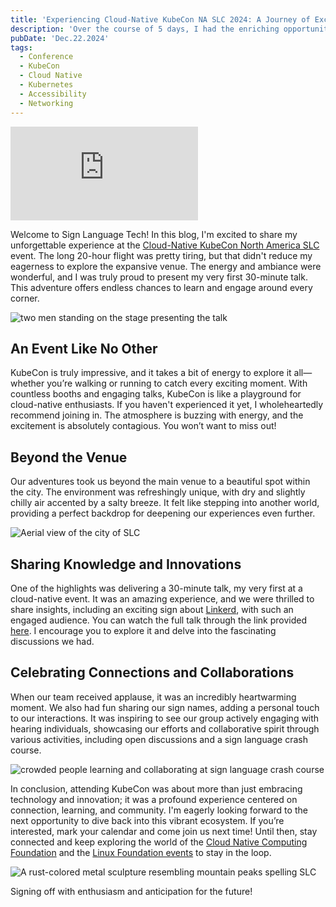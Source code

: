 ```yaml
---
title: 'Experiencing Cloud-Native KubeCon NA SLC 2024: A Journey of Excitement and Connection'
description: 'Over the course of 5 days, I had the enriching opportunity to attend the Cloud-Native KubeCon North America SLC event, hosted in a vibrant city location. For the first time with my co-speaker, we delivered a 30-minute talk on cloud-native innovations and the power of connectivity. The audience was enthusiastic, and the presence of sign language interpreters significantly enhanced the event’s inclusivity.'
pubDate: 'Dec.22.2024'
tags:
  - Conference
  - KubeCon
  - Cloud Native
  - Kubernetes
  - Accessibility
  - Networking
---
```



<iframe 
  class="youtube-frame"
  src="https://www.youtube.com/embed/iu60I44THCw?si=uX98BsHehwSeKF7_"
  title="YouTube video player" 
  frameborder="0"
  allow="accelerometer; autoplay; clipboard-write; encrypted-media; gyroscope; picture-in-picture; web-share"
  referrerpolicy="strict-origin-when-cross-origin"
  allowfullscreen>
</iframe>

Welcome to Sign Language Tech! In this blog, I'm excited to share my unforgettable experience at the <a href="https://events.linuxfoundation.org/kubecon-cloudnativecon-north-america" target="_blank">Cloud-Native KubeCon North America SLC</a> event. The long 20-hour flight was pretty tiring, but that didn't reduce my eagerness to explore the expansive venue. The energy and ambiance were wonderful, and I was truly proud to present my very first 30-minute talk. This adventure offers endless chances to learn and engage around every corner.

<Image 
  src={AlMlOperationalSidesTalk}
  alt='two men standing on the stage presenting the talk'
  layout="responsive"
  width={640}
  height={480}
/>

## An Event Like No Other

KubeCon is truly impressive, and it takes a bit of energy to explore it all—whether you’re walking or running to catch every exciting moment. With countless booths and engaging talks, KubeCon is like a playground for cloud-native enthusiasts. If you haven't experienced it yet, I wholeheartedly recommend joining in. The atmosphere is buzzing with energy, and the excitement is absolutely contagious. You won’t want to miss out!

## Beyond the Venue

Our adventures took us beyond the main venue to a beautiful spot within the city. The environment was refreshingly unique, with dry and slightly chilly air accented by a salty breeze. It felt like stepping into another world, providing a perfect backdrop for deepening our experiences even further.

<Image 
  src={SlcView}
  alt='Aerial view of the city of SLC'
  layout="responsive"
  width={640}
  height={480}
/>

## Sharing Knowledge and Innovations

One of the highlights was delivering a 30-minute talk, my very first at a cloud-native event. It was an amazing experience, and we were thrilled to share insights, including an exciting sign about <a href="https://linkerd.io" target="_blank">Linkerd</a>, with such an engaged audience. You can watch the full talk through the link provided 
<a href="https://youtu.be/5eQ1Kte-9Qw?si=2ZX5PPw5JJtNwMuD" target="_blank">here</a>. I encourage you to explore it and delve into the fascinating discussions we had.

## Celebrating Connections and Collaborations

When our team received applause, it was an incredibly heartwarming moment. We also had fun sharing our sign names, adding a personal touch to our interactions. It was inspiring to see our group actively engaging with hearing individuals, showcasing our efforts and collaborative spirit through various activities, including open discussions and a sign language crash course.

<Image 
  src={SignLanguageCrashCourse}
  alt='crowded people learning and collaborating at sign language crash course'
  layout="responsive"
  width={640}
  height={480}
/>

In conclusion, attending KubeCon was about more than just embracing technology and innovation; it was a profound experience centered on connection, learning, and community. I'm eagerly looking forward to the next opportunity to dive back into this vibrant ecosystem. If you’re interested, mark your calendar and come join us next time! Until then, stay connected and keep exploring the world of the <a href="https://www.cncf.io" target="_blank">Cloud Native Computing Foundation</a> and the <a href="https://events.linuxfoundation.org" target="_blank">Linux Foundation events</a> to stay in the loop.

<Image 
  src={SlcMountainMetal}
  alt='A rust-colored metal sculpture resembling mountain peaks spelling SLC'
  layout="responsive"
  width={640}
  height={480}
/>

Signing off with enthusiasm and anticipation for the future!
